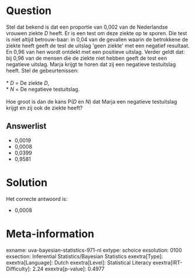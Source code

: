 Question
========

Stel dat bekend is dat een proportie van 0,002 van de Nederlandse
vrouwen ziekte *D* heeft. Er is een test om deze ziekte op te sporen.
Die test is niet altijd betrouw-baar: in 0,04 van de gevallen waarin de
betrokkene de ziekte heeft geeft de test de uitslag \'geen ziekte\' met
een negatief resultaat. En 0,96 van hen wordt ontdekt met een positieve
uitslag. Verder geldt dat: bij 0,96 van de mensen die de ziekte niet
hebben geeft de test een negatieve uitslag. Marja krijgt te horen dat
zij een negatieve testuitslag heeft. Stel de gebeurtenissen:\
\
* *D* = De ziekte *D*,\
* *N* = De negatieve testuitslag.\
\
Hoe groot is dan de kans P(*D* en *N*) dat Marja een negatieve
testuitslag krijgt en zij ook de ziekte heeft?

Answerlist
----------

* 0,0019
* 0,0008
* 0,0399
* 0,9581

Solution
========

Het correcte antwoord is: 

* 0,0008

Meta-information
================
exname: uva-bayesian-statistics-971-nl
extype: schoice
exsolution: 0100
exsection: Inferential Statistics/Bayesian Statistics
exextra[Type]: 
exextra[Language]: Dutch
exextra[Level]: Statistical Literacy
exextra[IRT-Difficulty]: 2.24
exextra[p-value]: 0.4977
